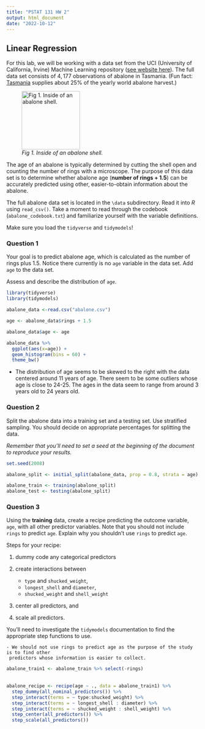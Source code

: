 ```yaml
---
title: "PSTAT 131 HW 2"
output: html_document
date: "2022-10-12"
---
```


## Linear Regression

For this lab, we will be working with a data set from the UCI (University of California, Irvine) Machine Learning repository ([see website here](http://archive.ics.uci.edu/ml/datasets/Abalone)). The full data set consists of $4,177$ observations of abalone in Tasmania. (Fun fact: [Tasmania](https://en.wikipedia.org/wiki/Tasmania "Tasmania") supplies about $25\%$ of the yearly world abalone harvest.)

![*Fig 1. Inside of an abalone shell.*](https://cdn.shopify.com/s/files/1/1198/8002/products/1d89434927bffb6fd1786c19c2d921fb_2000x_652a2391-5a0a-4f10-966c-f759dc08635c_1024x1024.jpg?v=1582320404){width="152"}

The age of an abalone is typically determined by cutting the shell open and counting the number of rings with a microscope. The purpose of this data set is to determine whether abalone age (**number of rings + 1.5**) can be accurately predicted using other, easier-to-obtain information about the abalone.

The full abalone data set is located in the `\data` subdirectory. Read it into *R* using `read_csv()`. Take a moment to read through the codebook (`abalone_codebook.txt`) and familiarize yourself with the variable definitions.

Make sure you load the `tidyverse` and `tidymodels`!

### Question 1

Your goal is to predict abalone age, which is calculated as the number of rings plus 1.5. Notice there currently is no `age` variable in the data set. Add `age` to the data set.

Assess and describe the distribution of `age`.

```r
library(tidyverse)
library(tidymodels)

abalone_data <-read.csv("abalone.csv")

age <- abalone_data$rings + 1.5

abalone_data$age <- age

abalone_data %>%
  ggplot(aes(x=age)) +
  geom_histogram(bins = 60) +
  theme_bw()
```

-   The distribution of age seems to be skewed to the right with the data centered around 11 years of age. There seem to be some outliers whose age is close to 24-25. The ages in the data seem to range from around 3 years old to 24 years old.

### Question 2

Split the abalone data into a training set and a testing set. Use stratified sampling. You should decide on appropriate percentages for splitting the data.

*Remember that you'll need to set a seed at the beginning of the document to reproduce your results.*

```r

set.seed(2008)

abalone_split <- initial_split(abalone_data, prop = 0.8, strata = age)

abalone_train <- training(abalone_split)
abalone_test <- testing(abalone_split)
```

### Question 3

Using the **training** data, create a recipe predicting the outcome variable, `age`, with all other predictor variables. Note that you should not include `rings` to predict `age`. Explain why you shouldn't use `rings` to predict `age`.

Steps for your recipe:

1.  dummy code any categorical predictors

2.  create interactions between

    -   `type` and `shucked_weight`,
    -   `longest_shell` and `diameter`,
    -   `shucked_weight` and `shell_weight`

3.  center all predictors, and

4.  scale all predictors.

You'll need to investigate the `tidymodels` documentation to find the appropriate step functions to use.

    - We should not use rings to predict age as the purpose of the study is to find other 
     predictors whose information is easier to collect.


```r
abalone_train1 <- abalone_train %>% select(-rings)
 
 
abalone_recipe <- recipe(age ~ ., data = abalone_train1) %>%
  step_dummy(all_nominal_predictors()) %>%
  step_interact(terms = ~ type:shucked_weight) %>%
  step_interact(terms = ~ longest_shell : diameter) %>%
  step_interact(terms = ~ shucked_weight : shell_weight) %>%
  step_center(all_predictors()) %>%
  step_scale(all_predictors())


```



























